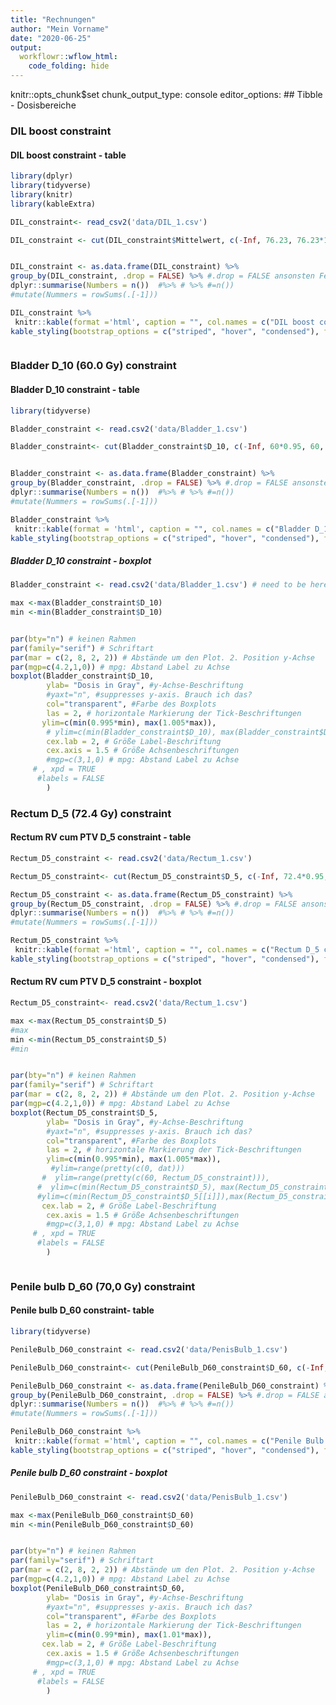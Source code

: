 ```yaml
---
title: "Rechnungen"
author: "Mein Vorname"
date: "2020-06-25"
output: 
  workflowr::wflow_html:
    code_folding: hide
---   
```



knitr::opts_chunk$set
 chunk_output_type: console
 editor_options:
## Tibble - Dosisbereiche 

### DIL boost constraint 
#### DIL boost constraint - table

```r
library(dplyr)
library(tidyverse)
library(knitr)
library(kableExtra)

DIL_constraint<- read_csv2('data/DIL_1.csv')

DIL_constraint <- cut(DIL_constraint$Mittelwert, c(-Inf, 76.23, 76.23*1.01, 76.23*1.02, 76.23*1.03, 76.23*1.04, 76.23*1.05, Inf), labels=c('< 76.23 Gy', 'within + 1% of constraint', 'within + 2% of constraint', 'within + 3% of constraint', 'within + 4% of constraint', 'within + 5% of constraint', '> + 5% of constraint'))  # benutzt dplyr, 7 Intervalle 


DIL_constraint <- as.data.frame(DIL_constraint) %>%  
group_by(DIL_constraint, .drop = FALSE) %>% #.drop = FALSE ansonsten Fehlermeldung, weil  empty categories are dropped by default. You can change this behavior by adding .drop = FALSE
dplyr::summarise(Numbers = n())  #%>% # %>% #=n())   
#mutate(Nummers = rowSums(.[-1]))

DIL_constraint %>%
 knitr::kable(format ='html', caption = "", col.names = c("DIL boost constraint", "Numbers")) %>%
kable_styling(bootstrap_options = c("striped", "hover", "condensed"), full_width = FALSE) 



```

### Bladder D_10 (60.0 Gy) constraint 
#### Bladder D_10 constraint - table


``` r
library(tidyverse)

Bladder_constraint <- read.csv2('data/Bladder_1.csv')

Bladder_constraint<- cut(Bladder_constraint$D_10, c(-Inf, 60*0.95, 60, 60*1.05, Inf), labels=c('outside - 5% of constraint', '< 60 Gy', '> 60 Gy', 'outside + 5% of constraint'))  # benutzt dplyr, 2 Intervalle 


Bladder_constraint <- as.data.frame(Bladder_constraint) %>%  
group_by(Bladder_constraint, .drop = FALSE) %>% #.drop = FALSE ansonsten Fehlermeldung, weil  empty categories are dropped by default. You can change this behavior by adding .drop = FALSE
dplyr::summarise(Numbers = n())  #%>% # %>% #=n())   
#mutate(Nummers = rowSums(.[-1]))

Bladder_constraint %>%
 knitr::kable(format = 'html', caption = "", col.names = c("Bladder D_10 constraint", "Numbers")) %>%
kable_styling(bootstrap_options = c("striped", "hover", "condensed"), full_width = FALSE) 


```



##### Bladder D_10 constraint - boxplot

``` r


Bladder_constraint <- read.csv2('data/Bladder_1.csv') # need to be here for ylim!

max <-max(Bladder_constraint$D_10)
min <-min(Bladder_constraint$D_10)


par(bty="n") # keinen Rahmen
par(family="serif") # Schriftart
par(mar = c(2, 8, 2, 2)) # Abstände um den Plot. 2. Position y-Achse
par(mgp=c(4.2,1,0)) # mpg: Abstand Label zu Achse
boxplot(Bladder_constraint$D_10, 
        ylab= "Dosis in Gray", #y-Achse-Beschriftung  
        #yaxt="n", #suppresses y-axis. Brauch ich das? 
        col="transparent", #Farbe des Boxplots
        las = 2, # horizontale Markierung der Tick-Beschriftungen
       ylim=c(min(0.995*min), max(1.005*max)), 
        # ylim=c(min(Bladder_constraint$D_10), max(Bladder_constraint$D_10)), # y-Achse range
        cex.lab = 2, # Größe Label-Beschriftung
        cex.axis = 1.5 # Größe Achsenbeschriftungen
        #mgp=c(3,1,0) # mpg: Abstand Label zu Achse
     # , xpd = TRUE
      #labels = FALSE
        )


```



### Rectum D_5 (72.4 Gy) constraint
#### Rectum RV cum PTV D_5 constraint - table

``` r
  

Rectum_D5_constraint <- read.csv2('data/Rectum_1.csv')

Rectum_D5_constraint<- cut(Rectum_D5_constraint$D_5, c(-Inf, 72.4*0.95, 72.4, 72.4*1.05, Inf), labels=c('outside - 5% of constraint', '< 72.4 Gy', '> 72.4 Gy', 'outside + 5% of constraint'))  # benutzt dplyr, 2 Intervalle 

Rectum_D5_constraint <- as.data.frame(Rectum_D5_constraint) %>%  
group_by(Rectum_D5_constraint, .drop = FALSE) %>% #.drop = FALSE ansonsten Fehlermeldung, weil  empty categories are dropped by default. You can change this behavior by adding .drop = FALSE
dplyr::summarise(Numbers = n())  #%>% # %>% #=n())   
#mutate(Nummers = rowSums(.[-1]))

Rectum_D5_constraint %>%
 knitr::kable(format ='html', caption = "", col.names = c("Rectum D_5 constraint", "Numbers")) %>%
kable_styling(bootstrap_options = c("striped", "hover", "condensed"), full_width = FALSE) 


```


#### Rectum RV cum PTV D_5 constraint - boxplot

``` r
Rectum_D5_constraint<- read.csv2('data/Rectum_1.csv')

max <-max(Rectum_D5_constraint$D_5)
#max
min <-min(Rectum_D5_constraint$D_5)
#min


par(bty="n") # keinen Rahmen
par(family="serif") # Schriftart
par(mar = c(2, 8, 2, 2)) # Abstände um den Plot. 2. Position y-Achse
par(mgp=c(4.2,1,0)) # mpg: Abstand Label zu Achse
boxplot(Rectum_D5_constraint$D_5, 
        ylab= "Dosis in Gray", #y-Achse-Beschriftung  
        #yaxt="n", #suppresses y-axis. Brauch ich das? 
        col="transparent", #Farbe des Boxplots
        las = 2, # horizontale Markierung der Tick-Beschriftungen
        ylim=c(min(0.995*min), max(1.005*max)), 
         #ylim=range(pretty(c(0, dat)))
       #  ylim=range(pretty(c(60, Rectum_D5_constraint))),
      #  ylim=c(min(Rectum_D5_constraint$D_5), max(Rectum_D5_constraint$D_5)), # y-Achse range
      #ylim=c(min(Rectum_D5_constraint$D_5[[i]]),max(Rectum_D5_constraint$D_5[[i]])),
       cex.lab = 2, # Größe Label-Beschriftung
        cex.axis = 1.5 # Größe Achsenbeschriftungen
        #mgp=c(3,1,0) # mpg: Abstand Label zu Achse
     # , xpd = TRUE
      #labels = FALSE
        )



```




### Penile bulb D_60 (70,0 Gy) constraint
#### Penile bulb D_60 constraint- table

``` r
library(tidyverse)

PenileBulb_D60_constraint <- read.csv2('data/PenisBulb_1.csv')

PenileBulb_D60_constraint<- cut(PenileBulb_D60_constraint$D_60, c(-Inf, 70.0*0.95, 70.0, 70*1.05, Inf), labels=c('outside - 5% of constraint', '< 70.0 Gy', '> 70.0 Gy', 'outside 5 5% of constraint'))  # benutzt dplyr, 2 Intervalle 

PenileBulb_D60_constraint <- as.data.frame(PenileBulb_D60_constraint) %>%  
group_by(PenileBulb_D60_constraint, .drop = FALSE) %>% #.drop = FALSE ansonsten Fehlermeldung, weil  empty categories are dropped by default. You can change this behavior by adding .drop = FALSE
dplyr::summarise(Numbers = n())  #%>% # %>% #=n())   
#mutate(Nummers = rowSums(.[-1]))

PenileBulb_D60_constraint %>%
 knitr::kable(format ='html', caption = "", col.names = c("Penile Bulb D_60 constraint", "Numbers")) %>%
kable_styling(bootstrap_options = c("striped", "hover", "condensed"), full_width = FALSE) 

```


##### Penile bulb D_60 constraint - boxplot

```r

PenileBulb_D60_constraint <- read.csv2('data/PenisBulb_1.csv')

max <-max(PenileBulb_D60_constraint$D_60)
min <-min(PenileBulb_D60_constraint$D_60)


par(bty="n") # keinen Rahmen
par(family="serif") # Schriftart
par(mar = c(2, 8, 2, 2)) # Abstände um den Plot. 2. Position y-Achse
par(mgp=c(4.2,1,0)) # mpg: Abstand Label zu Achse
boxplot(PenileBulb_D60_constraint$D_60, 
        ylab= "Dosis in Gray", #y-Achse-Beschriftung  
        #yaxt="n", #suppresses y-axis. Brauch ich das? 
        col="transparent", #Farbe des Boxplots
        las = 2, # horizontale Markierung der Tick-Beschriftungen
        ylim=c(min(0.99*min), max(1.01*max)), 
       cex.lab = 2, # Größe Label-Beschriftung
        cex.axis = 1.5 # Größe Achsenbeschriftungen
        #mgp=c(3,1,0) # mpg: Abstand Label zu Achse
     # , xpd = TRUE
      #labels = FALSE
        )



```

